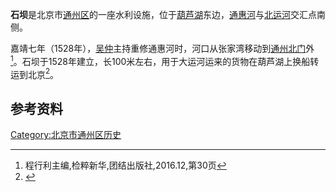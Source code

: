 {{coord|39.91608|N|116.660402|E|type:landmark|display=title}}
'''石坝'''是北京市[[通州区_(北京市)|通州区]]的一座水利设施，位于[[葫芦湖|葫芦湖]]东边，[[通惠河|通惠河]]与[[北运河|北运河]]交汇点南侧。

嘉靖七年（1528年），[[吴仲|吴仲]]主持重修通惠河时，河口从张家湾移动到[[通州北门|通州北门]]外<ref name="检粹新华">程行利主编,检粹新华,团结出版社,2016.12,第30页</ref>。石坝于1528年建立，长100米左右，用于大运河运来的货物在葫芦湖上换船转运到北京<ref name="北京市通县地名志">{{cite book |author1=通县地名志编辑委员会 |editor=通县地名志编辑委员会 |title=北京市通县地名志 |date=1992-09 |publisher=北京出版社 |location=北京 |isbn=7-200-01818-X |page=380}}</ref>。

{{通惠河圖}}

{{通州城池圖}}

==参考资料==

<references />
{{五閘二壩}}
{{京通石道}}
[[Category:北京市通州区历史|Category:北京市通州区历史]]